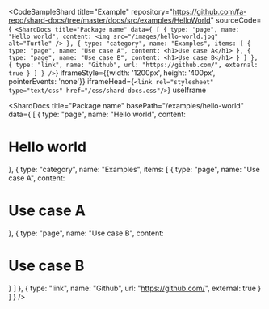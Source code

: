 
<CodeSampleShard
  title="Example"
  repository="https://github.com/fa-repo/shard-docs/tree/master/docs/src/examples/HelloWorld"
  sourceCode={`
<ShardDocs
  title="Package name"
  data={
    [
      {
        type: "page",
        name: "Hello world",
        content: <img src="/images/hello-world.jpg" alt="Turtle" />
      },
      {
        type: "category",
        name: "Examples",
        items: [
          { type: "page", name: "Use case A", content: <h1>Use case A</h1> },
          { type: "page", name: "Use case B", content: <h1>Use case B</h1> }
        ]
      },
      { type: "link", name: "Github", url: "https://github.com/", external: true }
    ]
  }
/>`}
  iframeStyle={{width: '1200px', height: '400px', pointerEvents: 'none'}}
  iframeHead={`<link rel="stylesheet" type="text/css" href="/css/shard-docs.css"/>`}
  useIframe
>
  <ShardDocs
    title="Package name"
    basePath="/examples/hello-world"
    data={
      [
        { type: "page", name: "Hello world", content: <h1>Hello world</h1> },
        {
          type: "category",
          name: "Examples",
          items: [
            { type: "page", name: "Use case A", content: <h1>Use case A</h1> },
            { type: "page", name: "Use case B", content: <h1>Use case B</h1> }
          ]
        },
        { type: "link", name: "Github", url: "https://github.com/", external: true }
      ]
    }
  />
</CodeSampleShard>